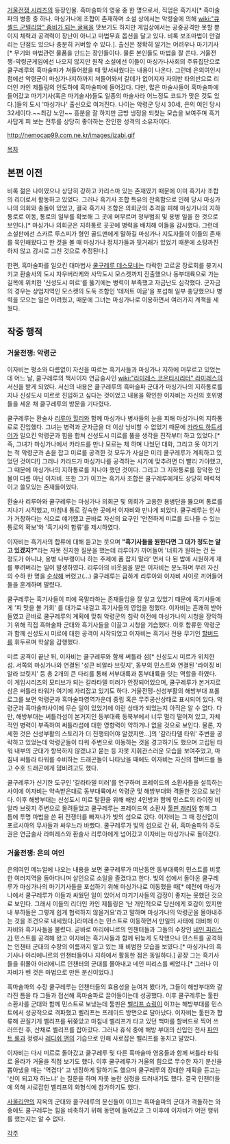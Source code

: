 [[거울전쟁 시리즈]]의 등장인물. 흑마슬파의 영웅 중 한 명으로서, 직업은 흑기사[* 흑마술파의 병종 중 하나. 마싱가나에 조합이 존재하며 소설 상에서는 악령술에 의해 [[wiki:"큐셀드 군텔리암" 좀비가 되는 굴욕]]을 맛보기도 하지만 게임상에서는 공중공격만 못할 뿐이지 체력과 공격력이 장난이 아니고 마법무효 옵션을 달고 있다. 비록 보조마법이 안걸리는 단점도 있으나 충분히 커버할 수 있다.]. 출신은 정확히 알기는 어려우나 마기기사[* 무기와 마법관련 물품을 만드는 장인들이다. 물론 본인들도 마법을 잘 쓴다. 거울전쟁-악령군게임에선 나오지 않지만 원작 소설에선 이들이 마싱가나사회의 주류집단으로 쿨구레루의 흑마술파가 쳐들어왔을 때 맞서싸웠다는 내용이 나온다. 그런데 은의여인시점에선 악령군이 마싱가나지하까지 쳐들어와서 갈데가 없어지자 자의반 타의반으로 리더인 카인 제틀링의 인도하에 흑마술파에 들어갔다. 다만, 많은 마술사들이 흑마술파에 들어갔고 마기기사(혹은 마기술사)들도 일종의 마술사라 어느정도 코드가 맞은 것도 있다.]들의 도시 '마싱가나' 출신으로 여겨진다. 나이는 악령군 당시 30세, 은의 여인 당시 32세이다.~~최강 노안~~ 흥분을 잘 하지만 금방 냉정을 되찾는 모습을 보여주며 흑기사답게 피 보는 전투를 상당히 좋아하는 잔인한 성격의 소유자이다.

http://nemocap99.com.ne.kr/images/izabi.gif


[[목차]]
== 본편 이전 == 
비록 젊은 나이였으나 상당히 강하고 카리스마 있는 존재였기 때문에 이미 흑기사 조합의 리더로서 활동하고 있었다. 그러나 흑기사 조합 특유의 잔혹함으로 인해 당시 마싱가나의 의회와 충돌이 있었고, 결국 흑기사 조합은 의회군의 추격을 피해 마싱가나의 지하통로로 이동, 통로의 일부를 확보해 그 곳에 머무르며 청부범죄 및 용병 일을 한 것으로 보인다.[* 마싱가나 의회군은 지하통로 곳곳에 병력을 배치해 이들을 감시했다. 그런데 소설판에선 스카르 루스피가 형인 골드맨에게 말하길 마싱가나 지도자들이 이들의 존재를 묵인해왔다고 한 것을 볼 때 마싱가나 정치가들과 뒷거래가 있었기 때문에 소탕까진 하지 않고 감시로 그친 것으로 추정된다.]

한편, 흑마술파를 일으킨 대마법사 [[쿨구레루 데스모네]]는 타락한 고르굴 장로회를 붕괴시키고 환술사의 도시 자우버라케와 사막도시 모스켓까지 진출했으나 동부대륙으로 가는 길목에 위치한 '신성도시 미르'를 뚫기에는 병력이 부족했고 자금난도 심각했다. 군자금의 경우는 상업지역인 모스켓의 도둑 조합인 '데저트 이글'을 포섭해 일부 충당했으나 병력을 모으는 일은 어려웠고, 때문에 그녀는 마싱가나로 이용하면서 여러가지 계책을 세웠다.

== 작중 행적 ==
=== 거울전쟁: 악령군 ===

이자비는 평소와 다름없이 자신을 따르는 흑기사들과 마싱가나 지하에 머무르고 있었는데 어느 날, 쿨구레루의 책사이자 연금술사인 [[wiki:"라미레스 코운티시리터" 라미레스]]의 서신을 받게 되었다. 서신의 내용은 쿨구레루의 흑마술파 군대가 마싱가나의 지하통로를 지나 신성도시 미르로 진입하고 싶다는 것이었고 내용을 확인한 이자비는 자신의 호위병들을 세운 채 쿨구레루의 방문을 기다렸다.

쿨구레루는 환술사 [[리루아 힐리]]와 함께 마싱가나 병사들의 눈을 피해 마싱가나의 지하통로로 진입했다. 그녀는 병력과 군자금을 더 이상 낭비할 수 없었기 때문에 [[카라드 하트세어]]가 일으킨 악령군과 힘을 합쳐 신성도시 미르를 뚫을 생각을 진작부터 하고 있었다.[* 즉, 그녀가 마싱가나에서 카라드를 만나 모르는 체 하며 나눴던 대화, 그리고 못 이기기는 척 악령군과 손을 잡고 미르를 공격한 것 모두가 사실은 미리 쿨구레루가 계획하고 있었던 것이다!] 그러나 카라드가 마싱가나를 공격하는 시기에 맞추려면 더 빨리 가야했고, 그 때문에 마싱가나의 지하통로를 지나야 했던 것이다. 그리고 그 지하통로를 장악한 인물이 다름 아닌 이자비. 또한 그가 이끄는 흑기사 조합은 쿨구레루에게도 상당히 매력적이고 쓸모있는 존재들이었다.

환술사 리루아와 쿨구레루는 마싱가나 의회군 및 의회가 고용한 용병단을 뚫으며 통로를 지나기 시작했고, 마침내 통로 깊숙한 곳에서 이자비와 만나게 되었다. 쿨구레루는 인사가 거창하다는 식으로 얘기했고 곧바로 자신의 요구인 '안전하게 미르를 드나들 수 있는 통로의 확보'와 '흑기사의 합류'를 제시하였다. 

이자비는 흑기사의 합류에 대해 듣고는 웃으며 '''"흑기사들을 원한다면 그 대가 정도는 알고 있겠지?"'''라는 자못 진지한 질문을 했는데 리루아가 끼어들어 '너희가 원하는 건 돈 정도가 아니냐, 용병 나부랭이나 하는 주제에 폼 잡지 말라' 면서 다 된 밥에 시원하게 재를 뿌려버리는 일이 발생하였다. 리루아의 비웃음을 받은 이자비는 분노하며 무려 자신의 수하 한 명을 [[순삭]]해 버렸고(...) 쿨구레루는 급하게 리루아와 이자비 사이로 끼어들어 둘을 훈계하며 말렸다.

쿨구레루는 흑기사들이 피에 목말라하는 존재들임을 잘 알고 있었기 때문에 흑기사들에게 '피 맛을 볼 기회' 를 대가로 내걸고 흑기사들의 영입을 청했다. 이자비는 흔쾌히 받아들였고 곧바로 쿨구레루의 계획에 맞춰 악령군의 침략 이전에 마싱가나의 시청을 장악하기 위해 직접 흑마술파 군대와 흑기사들을 이끌고 시청을 기습했다. 이후 합류한 악령군과 함께 신성도시 미르에 대한 공격이 시작되었고 이자비는 흑기사 전용 무기인 [[할버드]]를 휘두르며 학살을 감행했다.

미르 공격이 끝난 뒤, 이자비는 쿨구레루와 함께 써틀라 섬[* 신성도시 미르가 위치한 섬. 서쪽의 마싱가나와 연결된 '성큰 비알라 브릿지', 동부의 민스트와 연결된 '라이징 비알라 브릿지' 등 총 2개의 큰 다리를 통해 서부대륙과 동부대륙을 잇는 역할을 하였다. 이 게임시리즈의 모티브가 되는 갈라타델 미러가 안장되어있으며, 쿨구레루가 본거지로 삼은 써틀라 타워가 여기에 자리잡고 있기도 하다. 거울전쟁-신성부활의 해방부대 프롤로그를 보면 악령군과 흑마술파영역가운데 중립 혹은 무주공산상태로 표시되어 있다. 악령군과 흑마술파사이에 무슨 일이 있었기에 이런 상태가 되었는지 아직은 알 수 없다. 다만, 해방부대는 써틀라섬이 본거지인 동부대륙 동북부에서 너무 멀리 떨어져 있고, 자체적인 병력이 부족하여 써틀라섬에 대한 영향력이 약하거나 없을 것으로 보인다. 물론, 자세한 것은 신성부활의 스토리가 더 진행되어야 알겠지만...]의 '갈라타델 타워' 주변을 공략하고 있었는데 악령군들이 타워 주변으로 이동하는 것을 경고하기도 했으며 고립된 타워 내부의 군대가 항복하지 않겠냐고 묻는 등 자못 지휘관스러운 모습을 보여주었고, 마침내 써틀라 타워를 수비하는 드래곤들이 나타났을 때에도 이자비는 자신의 할버드를 들고 수호 드래곤에게 덤비려고도 했다.

쿨구레루가 신기한 도구인 '갈라타델 미러'를 연구하며 프레이드의 소환사들을 설득하는 사이에 이자비는 약속받은대로 동부대륙에서 악령군 및 해방부대와 격돌한 것으로 보인다. 이후 해방부대는 신성도시 미르 탈환을 위해 해방 4인방과 함께 민스트의 라이징 비알라 브릿지 주변으로 몰려들었고 쿨구레루는 프레이드의 소환사 [[툴핀 래리]]와 함께 그 틈에 투명 마법을 쓴 뒤 전쟁터를 빠져나가 빛의 섬으로 갔다. 이자비는 그 때 정신없이 포르시아의 무사들과 싸우느라 바빴다. 쿨구레루가 빛의 섬으로 간 뒤, 흑마술파의 주도권은 연금술사 라미레스와 환술사 리루아에게 넘어갔고 이자비는 마싱가나로 돌아갔다.

=== 거울전쟁: 은의 여인 ===
은의여인 메뉴얼에 나오는 내용을 보면 쿨구레루가 떠난동안 동부대륙의 민스트를 비롯한 여러지역을 돌아다니며 살인으로 소일을 즐겼다고 한다. 빛의 섬에서 돌아온 쿨구레루가 마싱가나의 마기기사들을 포섭하기 위해 마싱가나로 이동했을 때[* 예전에 마싱가나에서 쿨구레루가 이들과 싸웠던 일이 있어서 마기기사들의 감정이 좋지는 못했던 것으로 보인다. 그래서 이들의 리더인 카인 제틀링은 '난 개인적으로 당신에게 호감이 있지만 내 부하들은 그렇게 쉽게 협력하지 않을거요'라고 말하며 마싱가나의 악령군을  몰아내주는 것을 조건으로 내세웠다.]라미레스는 민스트로 이동하면서 만일의 사태에 대비해 이자비와 흑기사들을 불렀다. 곧바로 아리에니르의 인챈터들과 그들의 수장인 [[네인 피리스]]가 민스트를 공격해 왔고 이자비는 흑기사들과 함께 뒤늦게 도착했으나 민스트를 공격하는 인챈터 군대의 수장의 이름까지 알고 있는 꽤 비범한 모습을 보였다.[* 마싱가나의 흑기사나 아리에니르의 인챈터들이나 지하에서 활동한 점은 동일하다.] 곧장 그는 흑기사들을 휘몰아 아리에니르 인챈터의 군대를 몰아내고 네인 피리스를 베었다.[* 그러나 이자비가 벤 것은 마법으로 만든 분신이었다.]

흑마술파의 수장 쿨구레루는 인챈터들의 효용성을 눈여겨 봤다가, 그들이 해방부대와 갈라진 틈을 타 그들과 접선해 흑마술파로 끌어들이는데 성공했다. 이후 쿨구레루는 툴핀 소환사를 군대와 함께 민스트로 보냈는데 툴핀은 [[벨리프 쇼링]]이 이끄는 해방부대를 민스트에서 성공적으로 격파했고 벨리프는 프레이드 방면으로 달아났다. 이자비는 툴핀과 합류해 끈질기게 벨리프를 뒤쫒았고 마침내 벨리프가 타고 있던 백마를 할버드로 찍어 쓰러뜨린 후, 산채로 벨리프를 잡아갔다. 그러나 휴식 중에 해방 부대의 신입인 전사 [[파인트 롤]]과 정령사 [[레디쉬 앤]]의 기습으로 인해 사로잡은 벨리프를 놓치고 말았다. 

이자비는 다시 미르로 돌아갔고 쿨구레루 및 다른 흑마술파 영웅들과 함께 써틀라 타워로 올라가 거울을 직접 보기도 했다. 이후 쿨구레루가 거울의 힘으로 무수한 자기 분신을 뽑아냈을 때는 '역겹다' 고 냉정하게 말하기도 했으며 쿨구레루의 장대한 계획을 듣고는 '신이 되고자 하느냐' 는 질문을 하며 자못 놀란 심정을 드러내기도 했다. 결국 인챈터들에 의해 사로잡힌 벨리프의 화형식에 참가하기도 했다. 

[[사울리안]]의 지옥의 군대와 쿨구레루의 분신들이 이끄는 흑마술파의 군대가 격돌하는 와중에도 쿨구레루는 힘을 비축하기 위해 동면에 들어갔고 그 이후에 이자비가 어떤 행위를 했는지는 알 수 없다. 

[[각주]]
